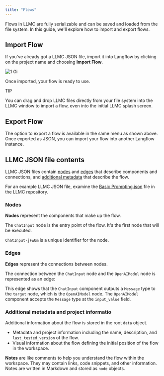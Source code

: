 ```yaml
---
title: "Flows"
---
```


Flows in LLMC are fully serializable and can be saved and loaded from the file system. In this guide, we'll explore how to import and export flows.

## **Import Flow**[**​**](https://docs.langflow.org/concepts-flows#import-flow)

If you've already got a LLMC JSON file, import it into Langflow by clicking on the project name and choosing **Import Flow**.

![1 Gi](/images/1.gif)

Once imported, your flow is ready to use.

<Tip>
  TIP

  You can drag and drop LLMC files directly from your file system into the LLMC window to import a flow, even into the initial LLMC splash screen.
</Tip>

## **Export Flow**[**​**](https://docs.langflow.org/concepts-flows#export-flow)

The option to export a flow is available in the same menu as shown above. Once exported as JSON, you can import your flow into another Langflow instance.

## **LLMC JSON file contents**[**​**](https://docs.langflow.org/concepts-flows#langflow-json-file-contents)

LLMC JSON files contain [nodes](https://docs.langflow.org/concepts-flows#nodes) and [edges](https://docs.langflow.org/concepts-flows#edges) that describe components and connections, and [additional metadata](https://docs.langflow.org/concepts-flows#additional-metadata-and-project-information) that describe the flow.

For an example LLMC JSON file, examine the [Basic Prompting.json](https://github.com/langflow-ai/langflow/blob/main/src/backend/base/langflow/initial_setup/starter_projects/Basic%20Prompting.json) file in the LLMC repository.

### **Nodes**[**​**](https://docs.langflow.org/concepts-flows#nodes)

**Nodes** represent the components that make up the flow.

The `ChatInput` node is the entry point of the flow. It's the first node that will be executed.

`ChatInput-jFwUm` is a unique identifier for the node.

### **Edges**[**​**](https://docs.langflow.org/concepts-flows#edges)

**Edges** represent the connections between nodes.

The connection between the `ChatInput` node and the `OpenAIModel` node is represented as an edge:

This edge shows that the `ChatInput` component outputs a `Message` type to the `target` node, which is the `OpenAIModel` node. The `OpenAIModel` component accepts the `Message` type at the `input_value` field.

### **Additional metadata and project informatio**[**​**](https://docs.langflow.org/concepts-flows#additional-metadata-and-project-information)

Additional information about the flow is stored in the root `data` object.

- Metadata and project information including the name, description, and `last_tested_version` of the flow.
- Visual information about the flow defining the initial position of the flow in the workspace.

**Notes** are like comments to help you understand the flow within the workspace. They may contain links, code snippets, and other information. Notes are written in Markdown and stored as `node` objects.